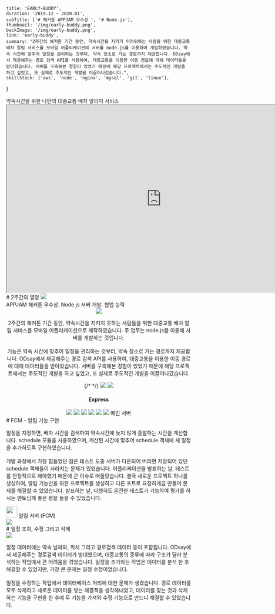    title: 'EARLY-BUDDY',
    duration: '2019.12 ~ 2020.01',
    subTitle: ['# 해커톤 APPJAM 우수상 ', '# Node.js'],
    thumbnail: '/img/early-buddy.png',
    backImage: '/img/early-buddy.png',
    link: 'early-buddy',
    summary: "2주간의 해커톤 기간 동안, 약속시간을 지키기 어려워하는 사람을 위한 대중교통 배차 알림 서비스를 모바일 어플리케이션의 서버를 node.js를 이용하여 개발하였습니다. 약속 시간에 맞추어 일정을 관리하는 것부터, 약속 장소로 가는 경로까지 제공합니다. ODsay에서 제공해주는 경로 검색 API를 사용하여, 대중교통을 이용한 이동 경로에 대해 데이터들을 받아왔습니다. 서버를 구축해본 경험이 있었기 때문에 해당 프로젝트에서는 주도적인 개발을 하고 싶었고, 또 실제로 주도적인 개발을 이끌어나갔습니다.",
    skillStack: ['aws', 'node', 'nginx', 'mysql', 'git', 'linux'],
}

<div className="early-buddy">
    <section>
        <QuotationMarksTitle>
            약속시간을 위한 나만의 대중교통 배차 알리미 서비스
        </QuotationMarksTitle>
        <iframe width="840" height="510" src="https://youtube.com/embed/AxuGlkMUapA?autoplay=1"> </iframe>
    </section>
    <section>
        <QuotationMarksTitle>
            # 2주간의 열정 
        </QuotationMarksTitle>
        <img src="/img/eb-panel.png" />
    </section>
    <section>
        <QuotationMarksTitle>
            APPJAM 해커톤 우수상. Node.js 서버 개발. 협업 능력
        </QuotationMarksTitle>
        <FlexBox align="center">
            <div>
                <img src="/img/eb-capture.png" />
            </div>
            <div>
            <p> 2주간의 해커톤 기간 동안, 약속시간을 지키지 못하는 사람들을 위한 대중교통 배차 알림 서비스를 모바일 어플리케이션으로 제작하였습니다.
                주 업무는 node.js를 이용해 서버를 개발하는 것입니다. <br /><br />
                기능은 약속 시간에 맞추어 일정을 관리하는 것부터, 약속 장소로 가는 경로까지 제공합니다.
                ODsay에서 제공해주는 경로 검색 API를 사용하여, 대중교통을 이용한 이동 경로에 대해 데이터들을 받아왔습니다.
                서버를 구축해본 경험이 있었기 때문에 해당 프로젝트에서는 주도적인 개발을 하고 싶었고, 또 실제로 주도적인 개발을 이끌어나갔습니다.
            </p>
            {/* <SkillList width={30} height={30} padding={25} fontSize={1.5} list={['vscode', 'node', 'Express', 'mysql', 'git', 'github', 'aws', 'nginx']} /> */}
            <SkillList size={40} justify="flex-start">
                <img src="https://img.icons8.com/fluent/96/000000/visual-studio-code-2019.png" />
                <img src="https://img.icons8.com/color/96/000000/nodejs.png" />
                <h4>Express</h4>
                <img className="ch" src="https://img.icons8.com/ios-filled/100/000000/mysql-logo.png" />
                <img src="https://img.icons8.com/color/96/000000/git.png" />
                <img src="https://img.icons8.com/fluent/96/000000/github.png" />
                <img src="https://img.icons8.com/color/96/000000/amazon-web-services.png" />
                <img src="https://img.icons8.com/color/96/000000/nginx.png" />
            </SkillList>
            <LinkIcon target="_blank" href="https://github.com/EARLY-BUDDY/EARLY-BUDDY-SERVER">
                <img src="https://img.icons8.com/fluent/96/000000/github.png" /> 메인 서버
            </LinkIcon>
            </div>
        </FlexBox>
    </section>
    <section>
        <QuotationMarksTitle> 
            # FCM – 알림 기능 구현
        </QuotationMarksTitle>
        <FlexBox>
            <div>
                <p>
                    일정을 지정하면, 배차 시간을 검색하여 약속시간에 늦지 않게 출발하는 시간을 계산합니다. schedule 모듈을 사용하였으며, 계산된 시간에 맞추어 schedule 객체에 새 일정을 추가하도록 구현하였습니다.  <br /><br />
                    개발 과정에서 가장 힘들었던 점은 테스트 도중 서버가 다운되어 버리면 저장되어 있던 schedule 객체들이 사라지는 문제가 있었습니다. 어플리케이션을 발표하는 날, 테스트를 안정적으로 해야했기 때문에 큰 이슈로 떠올랐습니다. 결국 새로운 프로젝트 하나를 생성하여, 알림 기능만을 위한 프로젝트를 생성하고 다른 포트로 요청하게끔 만들어 문제를 해결할 수 있었습니다. 발표하는 날, 다행히도 온전한 테스트가 가능하여 평가를 하시는 멘토님께 좋은 평을 들을 수 있었습니다.
                </p>
                <LinkIcon target="_blank" href="https://github.com/EARLY-BUDDY/EARLY-BUDDY-PUSH-SERVER">
                    <img style="width: 30px; height: 30px" src="https://img.icons8.com/fluent/96/000000/github.png" /> 알림 서버 (FCM)
                </LinkIcon>
            </div>
            <img src="/img/early-buddy-arch.png" />
        </FlexBox>
    </section>
    <section>
        <QuotationMarksTitle> 
            # 일정 조회, 수정 그리고 삭제
        </QuotationMarksTitle>
        <div className="erd">
            <img src="/img/early-buddy-erd.png" />
        </div>
        <p>
            일정 데이터에는 약속 날짜와, 위치 그리고 경로검색 데이터 등이 포함됩니다. ODsay에서 제공해주는 경로검색 데이터가 방대했으며, 대중교통의 종류에 따라 구조가 달라 분석하는 작업에서 큰 어려움을 겪었습니다. 일정을 추가하는 작업은 데이터를 분석 한 후 해결할 수 있었지만, 가장 큰 문제는 일정 수정이었습니다.
            <br /><br />
            일정을 수정하는 작업에서 데이터베이스 처리에 대한 문제가 생겼습니다. 경로 데이터를 모두 삭제하고 새로운 데이터를 넣는 해결책을 생각해내었고, 데이터를 찾는 것과 삭제하는 기능을 구현을 한 후에 두 기능을 가져와 수정 기능으로 만드니 해결할 수 있었습니다.
        </p>
    </section>
    <br /><br /><br />
</div>
